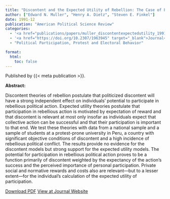 ```yaml
---
title: "Discontent and the Expected Utility of Rebellion: The Case of Peru"
author: ["Edward N. Muller", "Henry A. Dietz", "Steven E. Finkel"]
date: 1991-12
publication: "American Political Science Review"
categories:
  - '<a href="publications/papers/muller_discontentexpectedutility_1991.pdf" target="_blank">PDF</a>'
  - '<a href="https://doi.org/10.2307/1963945" target="_blank">Journal</a>'
  - "Political Participation, Protest and Electoral Behavior"

format:
  html:
    toc: false
---
```


Published by {{< meta publication >}}.

**Abstract:**

::: justify-text
Discontent theories of rebellion postulate that politicized discontent will have a strong independent effect on individuals' potential to participate in rebellious political action. Expected utility theories postulate that participation in rebellious action is motivated by expectation of reward and that discontent is relevant at most only insofar as individuals expect that collective action can be successful and that their participation is important to that end. We test these theories with data from a national sample and a sample of students at a protest-prone university in Peru, a country with significant objective conditions of discontent and a high incidence of rebellious political conflict. The results provide no evidence for the discontent models but strong support for the expected utility models. The potential for participation in rebellious political action proves to be a function primarily of discontent weighted by the expectancy of the action's success and the perceived importance of personal participation. Private social and normative rewards and costs also are relevant—but to a lesser extent—for the individual's calculation of the expected utility of participation.
:::

[Download PDF](papers/muller_discontentexpectedutility_1991.pdf){.btn .btn-outline-success target="_blank"} [View at Journal Website](https://doi.org/10.2307/1963945){.btn .btn-outline-success target="_blank"}
